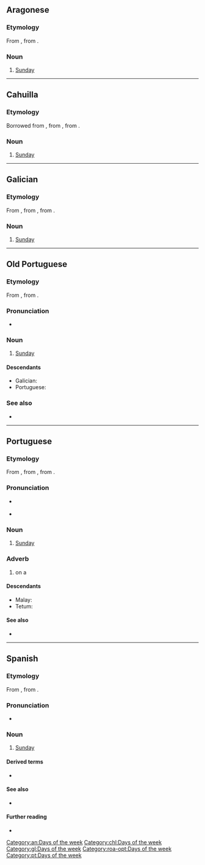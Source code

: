 {{also|Domingo}}
==Aragonese==

===Etymology===
From {{inh|an|la|dominīcus}}, from {{m|la|dies Dominica|(diēs) Dominica}}.

===Noun===
{{head|an|noun|g=m}}

# [[Sunday]]

[[Category:an:Days of the week]]

----

==Cahuilla==

===Etymology===
Borrowed from {{bor|chl|es|domingo|notext=1}}, from {{der|chl|la|dominīcus}}, from {{m|la|dies Dominica|(diēs) Dominica}}.

===Noun===
{{head|chl|noun|head=domíngo}}

# [[Sunday]]

[[Category:chl:Days of the week]]

----

==Galician==
{{wikipedia|lang=gl}}

===Etymology===
From {{inh|gl|roa-opt|domingo}}, from {{inh|gl|la|dominīcus}}, from {{m|la|dies Dominica|(diēs) Dominica|day of the Lord}}.

===Noun===
{{head|gl|noun|g=m}}

# [[Sunday]]

[[Category:gl:Days of the week]]

----

==Old Portuguese==

===Etymology===
From {{inh|roa-opt|la|dominīcus}}, from {{m|la|dies Dominica|(diēs) Dominica}}.

===Pronunciation===
* {{IPA|/do.ˈmĩ.ɡo/|lang=roa-opt}}

===Noun===
{{roa-opt-noun|m}}

# [[Sunday]]

====Descendants====
* Galician: {{l|gl|domingo}}
* Portuguese: {{l|pt|domingo}}

===See also===
* {{list:days of the week/roa-opt}}

[[Category:roa-opt:Days of the week]]

----

==Portuguese==

===Etymology===
From {{inh|pt|roa-opt|domingo}}, from {{inh|pt|la|dominīcus}}, from {{m|la|dies Dominica|(diēs) Dominica}}.

===Pronunciation===
* {{a|Portugal}} {{IPA|/du.ˈmĩ.ɡu/|lang=pt}}
* {{hyphenation|do|min|go|lang=pt}}

===Noun===
{{pt-noun|m|s}}

# [[Sunday]]

===Adverb===
{{pt-adv|-}}

# on a {{l|en|Sunday}}

====Descendants====
* Malay: {{l|ms|minggu}}
* Tetum: {{l|tet|loron-domingu}}

====See also====
* {{list:days of the week/pt}}

[[Category:pt:Days of the week]]

----

==Spanish==

===Etymology===
From {{inh|es|la|dominīcus}}, from {{m|la|dies Dominica|(diēs) Dominica}}.

===Pronunciation===
* {{es-IPA}}

===Noun===
{{es-noun|m}}

# [[Sunday]]

====Derived terms====
* {{l|es|Domingo de Adviento}}

====See also====
* {{list:days of the week/es}}

====Further reading====
* {{R:DRAE 2001}}